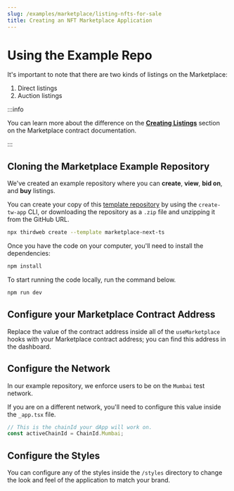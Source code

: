 ```yaml
---
slug: /examples/marketplace/listing-nfts-for-sale
title: Creating an NFT Marketplace Application
---
```


# Using the Example Repo

It's important to note that there are two kinds of listings on the Marketplace:

1. Direct listings
2. Auction listings

:::info

You can learn more about the difference on the [**Creating Listings**](https://portal.thirdweb.com/pre-built-contracts/marketplace#creating-listings)
section on the Marketplace contract documentation.

:::

## Cloning the Marketplace Example Repository

We've created an example repository where you can **create**, **view**, **bid on**, and **buy** listings.

You can create your copy of this [template repository](https://github.com/thirdweb-example/marketplace-next-ts)
by using the `create-tw-app` CLI, or downloading the repository as a `.zip` file and unzipping it from the GitHub URL.

```bash
npx thirdweb create --template marketplace-next-ts
```

Once you have the code on your computer, you'll need to install the dependencies:

```bash npm2yarn
npm install
```

To start running the code locally, run the command below.

```bash npm2yarn
npm run dev
```

## Configure your Marketplace Contract Address

Replace the value of the contract address inside all of the `useMarketplace` hooks
with your Marketplace contract address; you can find this address in the dashboard.

## Configure the Network

In our example repository, we enforce users to be on the `Mumbai` test network.

If you are on a different network, you'll need to configure this value inside the `_app.tsx` file.

```jsx
// This is the chainId your dApp will work on.
const activeChainId = ChainId.Mumbai;
```

## Configure the Styles

You can configure any of the styles inside the `/styles` directory to change the look and feel of the
application to match your brand.
